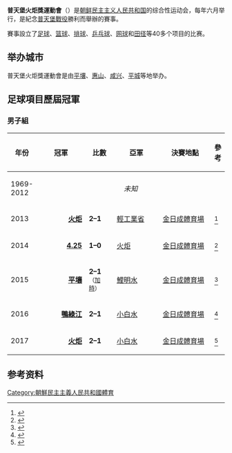 {{expand|time=2017-03-20T07:20:37+00:00}}
'''普天堡火炬獎運動會'''（{{kor|보천보홰불상 체육경기대회|普天堡홰불賞體育競技大會|名=北}}）是[[朝鲜民主主义人民共和国|朝鲜民主主义人民共和国]]的综合性运动会，每年六月举行，是紀念[[普天堡戰役|普天堡戰役]]勝利而舉辦的賽事。

賽事設立了[[足球|足球]]、[[篮球|篮球]]、[[排球|排球]]、[[乒乓球|乒乓球]]、[[网球|网球]]和[[田径|田径]]等40多个项目的比赛。

== 举办城市 ==
普天堡火炬獎運動會是由[[平壤|平壤]]、[[惠山|惠山]]、[[咸兴|咸兴]]、[[平城市|平城]]等地举办。

== 足球項目歷屆冠軍 ==
===男子組===
{| class="wikitable plainrowheaders"
|-
! 年份
!width=130px | 冠軍
!width=60px  | 比數
!width=130px | 亞軍
!width=150px | 決賽地點
! 參考


|- align=center
|1969-2012
| colspan=5 align=center | ''未知''

|- align=center
|2013
|align=right| '''[[火炬體育團|火炬]]'''
|'''2–1'''
|align=left | [[輕工業省體育團|輕工業省]]
|align=left | [[金日成體育場|金日成體育場]]
|<ref>{{cite web |title=North Korea 2013 |url=http://www.rsssf.com/tablesn/nkor2013.html |publisher=rsssf.com |accessdate= |archive-date=2019-05-02 |archive-url=https://web.archive.org/web/20190502215900/http://www.rsssf.com/tablesn/nkor2013.html |dead-url=no }}</ref>

|- align=center
|2014

|align=right| '''[[4.25體育團|4.25]]'''
| '''1–0'''
|align=left | [[火炬體育團|火炬]]
|align=left | [[金日成體育場|金日成體育場]]
|<ref>{{cite web |title=North Korea 2014 |url=http://www.rsssf.com/tablesn/nkor2014.html |publisher=rsssf.com |accessdate= |archive-date=2019-05-02 |archive-url=https://web.archive.org/web/20190502090945/http://www.rsssf.com/tablesn/nkor2014.html |dead-url=no }}</ref>

|- align=center
|2015
|align=right| '''[[平壤體育團|平壤]]'''
| '''2–1'''<br /><small>（[[加時賽|加時]]）</small>
|align=left | [[鯉明水體育團|鯉明水]]
|align=left | [[金日成體育場|金日成體育場]]
|<ref>{{cite web |title=Results of Premier League in DPRK |url=http://www.kcna.co.jp/item/2015/201506/news26/20150626-21ee.html |publisher=KCNA |accessdate=June 26, 2015 |archive-date=2019-11-24 |archive-url=https://web.archive.org/web/20191124075100/http://www.kcna.co.jp/item/2015/201506/news26/20150626-21ee.html |dead-url=no }}</ref>

|- align=center
|2016
|align=right| '''[[鴨綠江體育團|鴨綠江]]'''
| '''2–1'''
|align=left | [[小白水體育團|小白水]]
|align=left | [[金日成體育場|金日成體育場]]
|<ref>{{cite web |title=Results of Premier League in DPRK |url=http://www.kcna.co.jp/item//2016/201607/news02/20160702-21ee.htm |publisher=KCNA |accessdate=July 2, 2016}}</ref>

|- align=center
|2017
|align=right| '''[[火炬體育團|火炬]]'''
| '''2–1'''
|align=left | [[小白水體育團|小白水]]
|align=left | [[金日成體育場|金日成體育場]]
|<ref>{{cite web |title=Soccer competition goes on |url=http://www.naenara.com.kp/en/order/pytimes/?page=Sports&no=24521 |publisher=The Pyongyang Times |accessdate=June 29, 2017 |archive-date=2018-02-24 |archive-url=https://web.archive.org/web/20180224053340/http://www.naenara.com.kp/en/order/pytimes/?page=Sports&no=24521 |dead-url=no }}</ref>

|}

== 参考资料 ==
<references/>

{{朝鮮足球}}

[[Category:朝鮮民主主義人民共和國體育|Category:朝鮮民主主義人民共和國體育]]